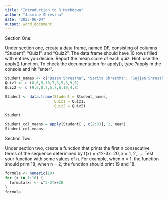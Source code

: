 ```yaml
---
title: "Introduction to R Markdown"
author: "Jasmine Shrestha"
date: "2023-06-04"
output: word_document
---
```


Section One:

Under section one, create a data frame, named DF, consisting of columns "Student", "Quiz1", and "Quiz2". The data frame should have 10 rows filled with entries you decide. Report the mean score of each quiz. Hint: use the apply() function. To check the documentation for apply(), type ?apply in the console and hit "enter".


```r
Student_names <- c("Basan Shrestha", "Sarita Shrestha", "Sajjan Shrestha", "Karma Gurung", "Soyal Dahal", "Smriti Shrestha", "Stuti Shrestha", "Anisha Pathak", "Kalpana Shrestha", "Dinesh Shrestha" )
Quiz1 <- c (8,6,9,10,7,8,5,8,9,6)
Quiz2 <- c (9,6,8,7,5,7,6,10,4,8)

Student <- data.frame(Student = Student_names,
                      Quiz1 = Quiz1,
                      Quiz2 = Quiz2)
      
Student

Student_col_means = apply(Student[ , c(2:3)], 2, mean)
Student_col_means
```
Section Two:

Under section two, create a function that prints the first n consecutive terms of the sequence determined by f(x) = x^2-3x+20, x = 1, 2, .... Test your function with some values of n. For example, when n = 1, the function should print 18; when n = 2, the function should print 19 and 18.

```r
formula <- numeric(10)
for (x in 1:10) {
  formula[x] <- x^2-3*x+20 
} 
formula
```

